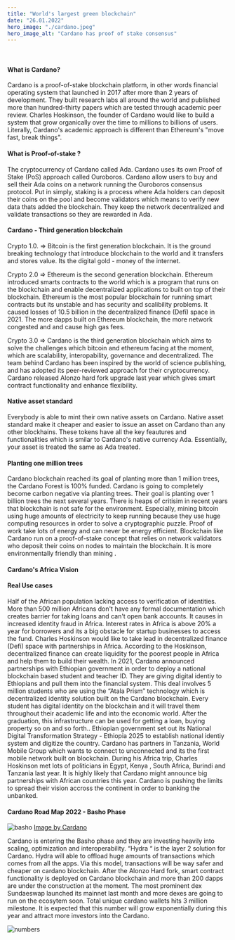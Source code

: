 ```yaml
---
title: "World's largest green blockchain"
date: "26.01.2022"
hero_image: "./cardano.jpeg"
hero_image_alt: "Cardano has proof of stake consensus"
---
```

<br/>

#### What is Cardano?
Cardano is a proof-of-stake blockchain platform, in other words financial operating system that launched in 2017 after more than 2 years of development. They built research labs all around the world and published more than hundred-thirty papers which are tested through academic peer review.  Charles Hoskinson, the founder of Cardano would like to build a system that grow organically over the time to millions to 
billions of users. Literally, Cardano's academic approach is different than Ethereum's "move fast, break things".
####  What is Proof-of-stake ? 
The cryptocurrency of Cardano called Ada. Cardano uses its own Proof of Stake (PoS) approach called Ouroboros. Cardano allow users to buy and sell their Ada coins on a network running the Ouroboros consensus protocol. Put in simply, staking is a process where Ada holders can deposit their coins on the pool and become validators which means to verify new data thats added the blockchain. They keep the network decentralized and validate transactions so they are rewarded in Ada.

#### Cardano - Third generation blockchain

Crypto 1.0. ⇒ Bitcoin is the first generation blockchain. It is the ground breaking technology that introduce blockchain to the world and it transfers and stores value. Its the digital gold - money of the internet.

Crypto 2.0 ⇒ Ethereum is the second generation blockchain. Ethereum introduced smarts contracts to the world which is a program that runs on the blockchain and enable decentralized applications to built on top of their blockchain. Ethereum is the most popular blockchain for running smart contracts but its unstable and has security and scalibility problems. It caused losses of 10.5 billion in the decentralized finance (Defi) space in 2021. The more dapps built on Ethereum blockchain, the more network congested and and cause high gas fees.

Crypto 3.0 ⇒ Cardano is the third generation blockchain which aims to solve the challenges which bitcoin and ethereum facing at the moment, which are scalability, interopability, governance and decentralized. The team behind Cardano has been inspired by the world of science publishing, and has adopted its peer-reviewed approach for their cryptocurrency. Cardano released Alonzo hard fork upgrade last year which gives smart contract functionality and enhance flexibility.

#### Native asset standard

Everybody is able to mint their own native assets on Cardano. Native asset standard make it cheaper and easier to issue an asset on Cardano than any other blockhains.
These tokens have all the key feautures and functionalities which is smilar to Cardano's native currency Ada. Essentially, your asset
is treated the same as Ada treated.

#### Planting one million trees

Cardano blockchain reached its goal of planting more than 1 million trees, the Cardano Forest is 100% funded.
Cardano is going to completely become carbon negative via planting trees. Their goal is planting over 1 billion trees the next several years.
There is heaps of critisim in recent years that blockchain 
is not safe for the environment. Especially, mining bitcoin using huge amounts of electricity to keep running
because they use huge computing resources in order to solve a cryptographic puzzle. Proof of work take lots of energy and can never be energy efficient.
Blockchain like Cardano run on a proof-of-stake concept that relies on network validators who deposit their 
coins on nodes to maintain the blockchain. It is more environmentally friendly than mining .

#### Cardano's Africa Vision 
#### Real Use cases

Half of the African population lacking access to verification of identities. More than 500 million Africans don't have any formal
documentation which creates barrier for taking loans and can't open bank accounts. It causes in increased identity fraud in Africa. Interest
rates in Africa is above 20% a year for borrowers and its a big obstacle for startup businesses to access the fund.
Charles Hoskinson would like to take lead in decentralized finance (Defi) space with partnerships in Africa. According to the Hoskinson,
decentralized finance can create liquidity for the poorest people in Africa and help them to build their wealth. In 2021, Cardano announced 
partnerships with Ethiopian government in order to deploy a national blockchain based student and teacher ID. They are giving digital identiy to Ethiopians 
and pull them into the financial system. This 
deal involves 5 million students who are using the “Atala Prism” technology which is decentralized identity solution built 
on the Cardano blockchain. Every student has digital identity on the blockchain and it will travel them throughout their academic 
life and into the economic world. After the graduation, this infrastructure can be used for getting a loan, buying property so on and so forth..
Ethiopian government set out its National Digital Transformation Strategy - Ethiopia 2025 to establish national identiy system and digitize the country.
Cardano has partners in Tanzania, World Mobile Group which wants to connect to unconnected and its the first mobile network built on blockchain.
 During his Africa trip, Charles Hoskinson met lots of politicians in Egypt, 
Kenya , South Africa, Burindi and Tanzania last year. It is highly likely that Cardano might announce big partnerships with African 
countries this year. Cardano is pushing the limits to spread their vision 
accross the continent in order to banking the unbanked.

#### Cardano Road Map 2022 - Basho Phase

![basho](./basho.png)
 [Image by Cardano](https://roadmap.cardano.org/en/basho/) <br/>

Cardano is entering the Basho phase and they are investing heavily into scaling, optimization and interoperability. 
“Hydra “ is the  layer 2 solution for Cardano. Hydra will able to offload huge amounts of transactions which comes from all the apps. 
Via this model, transactions will be way safer and cheaper on cardano blockchain. After the Alonzo Hard fork, smart contract functionality 
is deployed on Cardano blockchain and more than 200 dapps are under the construction at the moment. The most prominent dex Sundaeswap launched its mainnet last month and more dexes
are going to run on the ecosytem soon. Total unique cardano wallets hits 3 million milestone. It is expected that this number will grow exponentially during this year and attract more investors into the Cardano.
 <br/>


![numbers](./numbers.jpeg)
